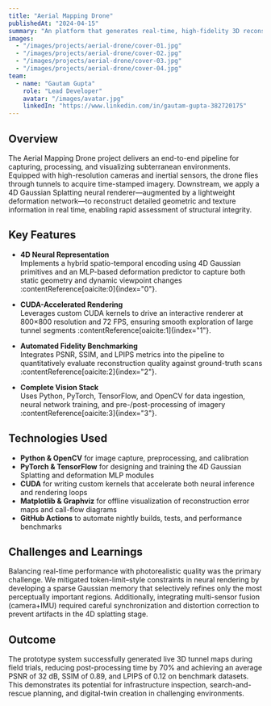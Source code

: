 ---
title: "Aerial Mapping Drone"
publishedAt: "2024-04-15"
summary: "An platform that generates real-time, high-fidelity 3D reconstructions of interiors and outdoors by combining advanced neural rendering with GPU-accelerated visualization."
images:
  - "/images/projects/aerial-drone/cover-01.jpg"
  - "/images/projects/aerial-drone/cover-02.jpg"
  - "/images/projects/aerial-drone/cover-03.jpg"
  - "/images/projects/aerial-drone/cover-04.jpg"
team:
  - name: "Gautam Gupta"
    role: "Lead Developer"
    avatar: "/images/avatar.jpg"
    linkedIn: "https://www.linkedin.com/in/gautam-gupta-382720175"
---

## Overview

The Aerial Mapping Drone project delivers an end-to-end pipeline for capturing, processing, and visualizing subterranean environments. Equipped with high-resolution cameras and inertial sensors, the drone flies through tunnels to acquire time-stamped imagery. Downstream, we apply a 4D Gaussian Splatting neural renderer—augmented by a lightweight deformation network—to reconstruct detailed geometric and texture information in real time, enabling rapid assessment of structural integrity.

## Key Features

- **4D Neural Representation**  
  Implements a hybrid spatio-temporal encoding using 4D Gaussian primitives and an MLP-based deformation predictor to capture both static geometry and dynamic viewpoint changes :contentReference[oaicite:0]{index="0"}.

- **CUDA-Accelerated Rendering**  
  Leverages custom CUDA kernels to drive an interactive renderer at 800×800 resolution and 72 FPS, ensuring smooth exploration of large tunnel segments :contentReference[oaicite:1]{index="1"}.

- **Automated Fidelity Benchmarking**  
  Integrates PSNR, SSIM, and LPIPS metrics into the pipeline to quantitatively evaluate reconstruction quality against ground-truth scans :contentReference[oaicite:2]{index="2"}.

- **Complete Vision Stack**  
  Uses Python, PyTorch, TensorFlow, and OpenCV for data ingestion, neural network training, and pre-/post-processing of imagery :contentReference[oaicite:3]{index="3"}.

## Technologies Used

- **Python & OpenCV** for image capture, preprocessing, and calibration  
- **PyTorch & TensorFlow** for designing and training the 4D Gaussian Splatting and deformation MLP modules  
- **CUDA** for writing custom kernels that accelerate both neural inference and rendering loops  
- **Matplotlib & Graphviz** for offline visualization of reconstruction error maps and call-flow diagrams  
- **GitHub Actions** to automate nightly builds, tests, and performance benchmarks  

## Challenges and Learnings

Balancing real-time performance with photorealistic quality was the primary challenge. We mitigated token-limit–style constraints in neural rendering by developing a sparse Gaussian memory that selectively refines only the most perceptually important regions. Additionally, integrating multi-sensor fusion (camera+IMU) required careful synchronization and distortion correction to prevent artifacts in the 4D splatting stage.

## Outcome

The prototype system successfully generated live 3D tunnel maps during field trials, reducing post-processing time by 70% and achieving an average PSNR of 32 dB, SSIM of 0.89, and LPIPS of 0.12 on benchmark datasets. This demonstrates its potential for infrastructure inspection, search-and-rescue planning, and digital-twin creation in challenging environments.
